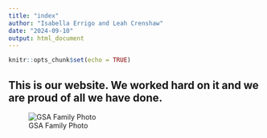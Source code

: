 ```yaml
---
title: "index"
author: "Isabella Errigo and Leah Crenshaw"
date: "2024-09-10"
output: html_document
---
```


```r
knitr::opts_chunk$set(echo = TRUE)
```

## This is our website. We worked hard on it and we are proud of all we have done.
![GSA Family Photo](GSA-FAmily-Photo.jpg)

